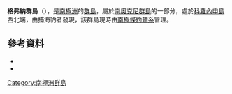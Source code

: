 {{coord|60|30|S|45|56|W|source:GNIS|display=title}}

'''格弗納群島'''（{{lang-en|Governor Islands}}），是[[南極洲|南極洲]]的[[群島|群島]]，屬於[[南奧克尼群島|南奧克尼群島]]的一部分，處於[[科羅內申島|科羅內申島]]西北端，由捕海豹者發現，該群島現時由[[南極條約體系|南極條約體系]]管理。

==參考資料==
*{{cite gnis | type = antarid | id = 5902| name = Governor Islands | accessdate = 2012-05-02}}
*{{usgs-gazetteer|id=5902}}

{{Antarctica-geo-stub}}
[[Category:南極洲群島|Category:南極洲群島]]